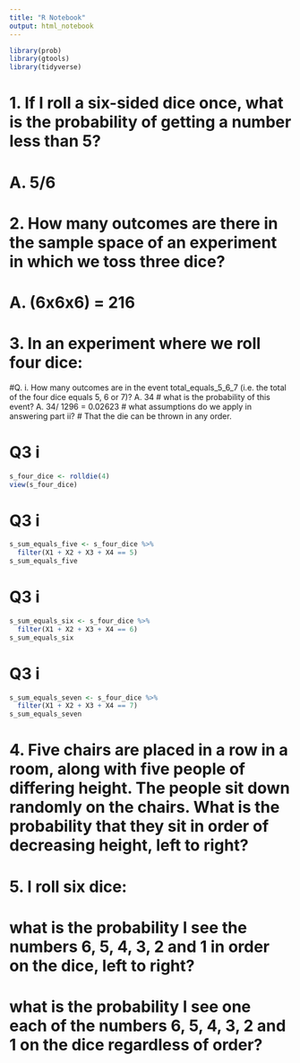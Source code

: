 ```yaml
---
title: "R Notebook"
output: html_notebook
---
```


```r
library(prob)
library(gtools)
library(tidyverse)
```

# 1. If I roll a six-sided dice once, what is the probability of getting a number less than 5?
# A. 5/6

# 2. How many outcomes are there in the sample space of an experiment in which we toss three dice?
# A. (6x6x6) = 216 

# 3. In an experiment where we roll four dice:
#Q. i. How many outcomes are in the event total_equals_5_6_7 (i.e. the total of the four dice equals 5, 6 or 7)?
A. 34
# what is the probability of this event?
A. 34/ 1296 = 0.02623
# what assumptions do we apply in answering part ii?
# That the die can be thrown in any order. 

# Q3 i
```r
s_four_dice <- rolldie(4)
view(s_four_dice)
```

# Q3 i
```r
s_sum_equals_five <- s_four_dice %>%
  filter(X1 + X2 + X3 + X4 == 5)
s_sum_equals_five
```

# Q3 i
```r
s_sum_equals_six <- s_four_dice %>%
  filter(X1 + X2 + X3 + X4 == 6)
s_sum_equals_six
```
# Q3 i
```r
s_sum_equals_seven <- s_four_dice %>%
  filter(X1 + X2 + X3 + X4 == 7)
s_sum_equals_seven
```

# 4. Five chairs are placed in a row in a room, along with five people of differing height. The people sit down randomly on the chairs. What is the probability that they sit in order of decreasing height, left to right?



# 5. I roll six dice:
# what is the probability I see the numbers 6, 5, 4, 3, 2 and 1 in order on the dice, left to right?
# what is the probability I see one each of the numbers 6, 5, 4, 3, 2 and 1 on the dice regardless of order?




